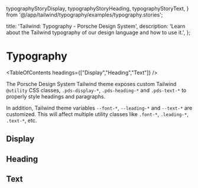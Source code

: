   typographyStoryDisplay,
  typographyStoryHeading,
  typographyStoryText,
} from '@/app/tailwind/typography/examples/typography.stories';

  title: 'Tailwind: Typography - Porsche Design System',
  description: 'Learn about the Tailwind typography of our design language and how to use it.',
};

# Typography

<TableOfContents headings={["Display","Heading","Text"]} />

The Porsche Design System Tailwind theme exposes custom Tailwind `@utility` CSS classes, `.pds-display-*`,
`.pds-heading-*` and `.pds-text-*` to properly style headings and paragraphs.

In addition, Tailwind theme variables `--font-*`, `--leading-*` and `--text-*` are customized. This will affect multiple
utility classes like `.font-*`, `.leading-*`, `.text-*`, etc.

## Display

<ComponentStory story={typographyStoryDisplay} />

## Heading

<ComponentStory story={typographyStoryHeading} />

## Text

<ComponentStory story={typographyStoryText} />
